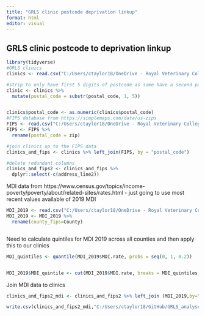 ```yaml
---
title: "GRLS clinic postcode deprivation linkup"
format: html
editor: visual
---
```


## GRLS clinic postcode to deprivation linkup

```r
library(tidyverse)
#GRLS clinics
clinics <- read.csv("C:/Users/ctaylor18/OneDrive - Royal Veterinary College/post doc/GRLS/data updates June 2024/vet_address.csv")

#strip to only have first 5 digits of postcode as some have a second part for full zipcode
clinic <- clinics %>%
  mutate(postal_code = substr(postal_code, 1, 5))


clinics$postal_code <- as.numeric(clinics$postal_code)
#FIPS database from https://simplemaps.com/data/us-zips
FIPS <- read.csv("C:/Users/ctaylor18/OneDrive - Royal Veterinary College/post doc/GRLS/data updates June 2024/simplemaps_uszips_basicv1.86/uszips.csv")
FIPS <- FIPS %>%
  rename(postal_code = zip)

#join clinics up to the FIPS data
clinics_and_fips <- clinics %>% left_join(FIPS, by = "postal_code")

#delete redundant columns
clinics_and_fips2 <- clinics_and_fips %>%
  dplyr::select(-c(address_line2))

```

MDI data from https://www.census.gov/topics/income-poverty/poverty/about/related-sites/rates.html - just going to use most recent values available of 2019 MDI

```r
MDI_2019 <- read.csv("C:/Users/ctaylor18/OneDrive - Royal Veterinary College/post doc/GRLS/data updates June 2024/MDI_2019.csv")
MDI_2019 <- MDI_2019 %>%
  rename(county_fips=County)



```

Need to calculate quintiles for MDI 2019 across all counties and then apply this to our clinics

```r
MDI_quintiles <- quantile(MDI_2019$MDI.rate, probs = seq(0, 1, 0.2))


MDI_2019$MDI_quintile <- cut(MDI_2019$MDI.rate, breaks = MDI_quintiles, include.lowest = TRUE, labels = 1:5)

```

Join MDI data to clinics

```r
clinics_and_fips2_mdi <- clinics_and_fips2 %>% left_join (MDI_2019,by="county_fips" )

write.csv(clinics_and_fips2_mdi,"C:/Users/ctaylor18/GitHub/GRLS_analyses/Output/GRLS_dogs_MDI_2019.csv")
```
